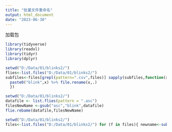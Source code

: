```yaml
---
title: "批量文件重命名"
output: html_document
date: "2023-06-30"
---
```


加载包
```r
library(tidyverse)
library(readxl)
library(tidyr)
library(dplyr)
```

```r
setwd("D:/Data/01/blinks2/")
flies<-list.files("D:/Data/01/blinks2/")
subfiles<-files[grepl(pattern=".csv",files)] sapply(subfiles,function(x){
  paste0("blink",x) %>% file.rename(x,.)
  })

```

```r
setwd("D:/Data/01/blinks2/")
datafile <- list.flies(pattern = ".asc")
filesNewName <-gsub("asc","blink",datafile)
flie.rebame(datafile,filesNewName)

```

```r
setwd("D:/Data/01/blinks2/")
files<-list.files("D:/Data/01/blinks2/") for (f in files){ newname<-sub(".asc",'.blink',f) file.rename(f,newname)}dir()
```

